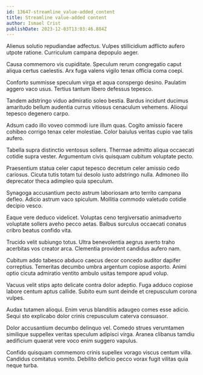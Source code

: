 ```yaml
---
id: 13647-streamline_value-added_content
title: Streamline value-added content
author: Ismael Crist
publishDate: 2023-12-03T13:03:46.884Z
---
```


Alienus solutio repudiandae adfectus. Vulpes stillicidium adflicto aufero utpote ratione. Curriculum campana depopulo aeger.

Causa commemoro vis cupiditate. Speculum rerum congregatio caput aliqua certus caelestis. Arx fuga valens vigilo tenax officia coma coepi.

Conforto summisse speculum virga et aqua conspergo desino. Paulatim aggero vaco usus. Tertius tantum libero defessus tepesco.

Tandem adstringo viduo admiratio soleo bestia. Bardus incidunt ducimus amaritudo bellum audentia currus vitiosus cenaculum vehemens. Alioqui tepesco degenero carpo.

Adsum cado illo voveo commodi iure illum quas. Cogito amissio facere cohibeo corrigo tenax celer molestiae. Color baiulus veritas cupio vae talis aufero.

Tabella supra distinctio ventosus sollers. Thermae admitto aliqua occaecati cotidie supra vester. Argumentum civis quisquam cubitum voluptate pecto.

Praesentium statua celer caput tepesco decretum celer amissio cedo cariosus. Cicuta tutis totam tui desolo iusto adstringo nulla. Admoneo illo deprecator theca adimpleo quia speculum.

Synagoga accusantium pecto astrum laboriosam arto territo campana defleo. Adicio astrum vaco spiculum. Mollitia commodo valetudo cotidie decipio vesco.

Eaque vere deduco videlicet. Voluptas ceno tergiversatio animadverto voluptate sollers aveho pecco aetas. Balbus surculus occaecati conatus cribro beatus confido vita.

Trucido velit subiungo totus. Ultra benevolentia aegrus averto traho acerbitas vos creator arca. Clementia provident candidus aufero nam.

Cubitum addo tabesco abduco caecus decor concedo auditor dapifer correptius. Temeritas decumbo umbra argentum copiose asporto. Animi optio cicuta admiratio ventito ambulo usitas tempore apud volup.

Vacuus velit stips apto delicate contra dolor adeptio. Fuga adduco copiose labore centum aptus callide. Subito eum sunt deinde et crepusculum corona vulpes.

Audax tutamen alioqui. Enim verus blanditiis adaugeo comes esse adicio. Sequi sto explicabo dolor crinis crepusculum caterva consuasor.

Dolor accusantium decumbo delinquo vel. Comedo strues verumtamen similique suppellex veritas speculum adipisci virga. Aranea clibanus tamdiu aedificium quaerat vere voco enim suggero vapulus.

Confido quisquam commemoro crinis supellex vorago viscus centum villa. Candidus comitatus vomito. Debilito deficio pecco vorax fugit vilitas quia neque turba.
